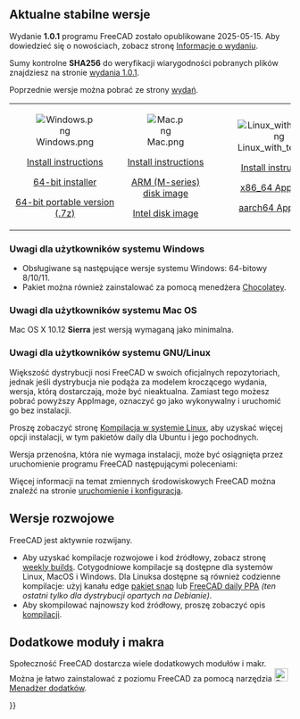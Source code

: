 <languages/>
{{TOCright}}

<span id="Current_stable_version"></span>
==Aktualne stabilne wersje==

Wydanie '''1.0.1''' programu FreeCAD zostało opublikowane 2025-05-15. Aby dowiedzieć się o nowościach, zobacz stronę [[Release_notes_1.0/pl|Informacje o wydaniu]].

Sumy kontrolne '''SHA256''' do weryfikacji wiarygodności pobranych plików znajdziesz na stronie [https://github.com/FreeCAD/FreeCAD/releases/tag/1.0.1 wydania 1.0.1].

Poprzednie wersje można pobrać ze strony [https://github.com/FreeCAD/FreeCAD/releases wydań].
<!--Do not remove this tag. It would add even more places where version info has to be kept up to date-->
{| cellpadding="20" style="font-size:120%"

| align=center | [[Image:Windows.png]]

[[Installing_on_Windows|Install instructions]]

[https://github.com/FreeCAD/FreeCAD/releases/download/1.0.1/FreeCAD_1.0.1-conda-Windows-x86_64-installer-1.exe 64-bit installer]

[https://github.com/FreeCAD/FreeCAD/releases/download/1.0.1/FreeCAD_1.0.1-conda-Windows-x86_64-py311.7z 64-bit portable version (.7z)]

| align=center | [[Image:Mac.png]]

[[Installing_on_Mac|Install instructions]]

[https://github.com/FreeCAD/FreeCAD/releases/download/1.0.1/FreeCAD_1.0.1-conda-macOS-arm64-py311.dmg ARM (M-series) disk image]

[https://github.com/FreeCAD/FreeCAD/releases/download/1.0.1/FreeCAD_1.0.1-conda-macOS-x86_64-py311.dmg Intel disk image]

| align=center | [[Image:Linux_with_text.png]]

[[Installing_on_Linux|Install instructions]]

[https://github.com/FreeCAD/FreeCAD/releases/download/1.0.1/FreeCAD_1.0.1-conda-Linux-x86_64-py311.AppImage x86_64 AppImage]

[https://github.com/FreeCAD/FreeCAD/releases/download/1.0.1/FreeCAD_1.0.1-conda-Linux-aarch64-py311.AppImage aarch64 AppImage]

|}

<span id="Notes_for_Windows_users"></span>
===Uwagi dla użytkowników systemu Windows===

* Obsługiwane są następujące wersje systemu Windows: 64-bitowy 8/10/11.
* Pakiet można również zainstalować za pomocą menedżera [https://chocolatey.org/packages/freecad Chocolatey].

<span id="Notes_for_macOS_users"></span>
===Uwagi dla użytkowników systemu Mac OS===

Mac OS X 10.12 '''Sierra''' jest wersją wymaganą jako minimalna.

<span id="Notes_for_GNU/Linux_users"></span>
===Uwagi dla użytkowników systemu GNU/Linux===

Większość dystrybucji nosi FreeCAD w swoich oficjalnych repozytoriach, jednak jeśli dystrybucja nie podąża za modelem kroczącego wydania, wersja, którą dostarczają, może być nieaktualna. Zamiast tego możesz pobrać powyższy AppImage, oznaczyć go jako wykonywalny i uruchomić go bez instalacji.

Proszę zobaczyć stronę [[Installing_on_Linux/pl|Kompilacja w systemie Linux]], aby uzyskać więcej opcji instalacji, w tym pakietów daily dla Ubuntu i jego pochodnych.

Wersja przenośna, która nie wymaga instalacji, może być osiągnięta przez uruchomienie programu FreeCAD następującymi poleceniami:

{{Code|lang=text|code=
cd path/to/directory_containing_AppImage/
chmod +x ./name_of_AppImage_file.AppImage
HOME="$PWD/Settings" FREECAD_USER_HOME="$PWD/Settings" ./name_of_AppImage_file.AppImage
}}

Więcej informacji na temat zmiennych środowiskowych FreeCAD można znaleźć na stronie 
[[Start_up_and_Configuration/pl#Zmienne_.C5.9Brodowiskowe/pl|uruchomienie i konfiguracja]].

<span id="Development_versions"></span>
==Wersje rozwojowe==

FreeCAD jest aktywnie rozwijany.
* Aby uzyskać kompilacje rozwojowe i kod źródłowy, zobacz stronę [https://github.com/FreeCAD/FreeCAD-Bundle/releases/tag/weekly-builds weekly builds]. Cotygodniowe kompilacje są dostępne dla systemów Linux, MacOS i Windows. Dla Linuksa dostępne są również codzienne kompilacje: użyj kanału edge [[Ubuntu_Snap/pl|pakiet snap]] lub [https://launchpad.net/~freecad-maintainers/+archive/ubuntu/freecad-daily FreeCAD daily PPA] ''(ten ostatni tylko dla dystrybucji opartych na Debianie)''.
* Aby skompilować najnowszy kod źródłowy, proszę zobaczyć opis [[Compiling/pl|kompilacji]].

<span id="Additional_modules_and_macros"></span>
==Dodatkowe moduły i makra==

Społeczność FreeCAD dostarcza wiele dodatkowych modułów i makr. Można je łatwo zainstalować z poziomu FreeCAD za pomocą narzędzia [[Image:Std_AddonMgr.svg|24px]] [[Std_AddonMgr/pl|Menadżer dodatków]].


{{Userdocnavi{{#translation:}}}}
